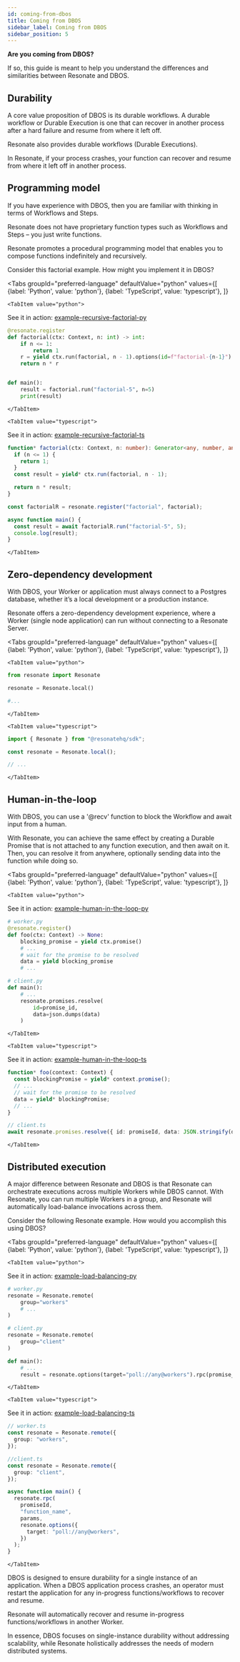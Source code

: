 ```yaml
---
id: coming-from-dbos
title: Coming from DBOS
sidebar_label: Coming from DBOS
sidebar_position: 5
---
```


**Are you coming from DBOS?**

If so, this guide is meant to help you understand the differences and similarities between Resonate and DBOS.

## Durability

A core value proposition of DBOS is its durable workflows.
A durable workflow or Durable Execution is one that can recover in another process after a hard failure and resume from where it left off.

Resonate also provides durable workflows (Durable Executions).

In Resonate, if your process crashes, your function can recover and resume from where it left off in another process.

## Programming model

If you have experience with DBOS, then you are familiar with thinking in terms of Workflows and Steps.

Resonate does not have proprietary function types such as Workflows and Steps – you just write functions.

Resonate promotes a procedural programming model that enables you to compose functions indefinitely and recursively.

Consider this factorial example.
How might you implement it in DBOS?


<Tabs
    groupId="preferred-language"
    defaultValue="python"
    values={[
        {label: 'Python', value: 'python'},
        {label: 'TypeScript', value: 'typescript'},
    ]}
>

    <TabItem value="python">

See it in action: [example-recursive-factorial-py](https://github.com/resonatehq-examples/example-recursive-factorial-py)

```python
@resonate.register
def factorial(ctx: Context, n: int) -> int:
    if n <= 1:
        return 1
    r = yield ctx.run(factorial, n - 1).options(id=f"factorial-{n-1}")
    return n * r


def main():
    result = factorial.run("factorial-5", n=5)
    print(result)
```

    </TabItem>

    <TabItem value="typescript">

See it in action: [example-recursive-factorial-ts](https://github.com/resonatehq-examples/example-recursive-factorial-ts)

```typescript
function* factorial(ctx: Context, n: number): Generator<any, number, any> {
  if (n <= 1) {
    return 1;
  }
  const result = yield* ctx.run(factorial, n - 1);

  return n * result;
}

const factorialR = resonate.register("factorial", factorial);

async function main() {
  const result = await factorialR.run("factorial-5", 5);
  console.log(result);
}
```

    </TabItem>

</Tabs>

## Zero-dependency development

With DBOS, your Worker or application must always connect to a Postgres database, whether it’s a local development or a production instance.

Resonate offers a zero-dependency development experience, where a Worker (single node application) can run without connecting to a Resonate Server.

<Tabs
    groupId="preferred-language"
    defaultValue="python"
    values={[
        {label: 'Python', value: 'python'},
        {label: 'TypeScript', value: 'typescript'},
    ]}
>

    <TabItem value="python">

```python
from resonate import Resonate

resonate = Resonate.local()

#...

```

    </TabItem>

    <TabItem value="typescript">

```typescript
import { Resonate } from "@resonatehq/sdk";

const resonate = Resonate.local();

// ...
```

    </TabItem>

</Tabs>

## Human-in-the-loop

With DBOS, you can use a '@recv' function to block the Workflow and await input from a human.

With Resonate, you can achieve the same effect by creating a Durable Promise that is not attached to any function execution, and then await on it.
Then, you can resolve it from anywhere, optionally sending data into the function while doing so.

<Tabs
    groupId="preferred-language"
    defaultValue="python"
    values={[
        {label: 'Python', value: 'python'},
        {label: 'TypeScript', value: 'typescript'},
    ]}
>

    <TabItem value="python">

See it in action: [example-human-in-the-loop-py](https://github.com/resonatehq-examples/example-human-in-the-loop-py)

```python
# worker.py
@resonate.register()
def foo(ctx: Context) -> None:
    blocking_promise = yield ctx.promise()
    # ...
    # wait for the promise to be resolved
    data = yield blocking_promise
    # ...
```

```python
# client.py
def main():
    # ...
    resonate.promises.resolve(
        id=promise_id,
        data=json.dumps(data)
    )
```

    </TabItem>

    <TabItem value="typescript">

See it in action: [example-human-in-the-loop-ts](https://github.com/resonatehq-examples/example-human-in-the-loop-ts)

```typescript
function* foo(context: Context) {
  const blockingPromise = yield* context.promise();
  // ...
  // wait for the promise to be resolved
  data = yield* blockingPromise;
  // ...
}
```

```typescript
// client.ts
await resonate.promises.resolve({ id: promiseId, data: JSON.stringify(data) });
```

    </TabItem>

</Tabs>

## Distributed execution

A major difference between Resonate and DBOS is that Resonate can orchestrate executions across multiple Workers while DBOS cannot.
With Resonate, you can run multiple Workers in a group, and Resonate will automatically load-balance invocations across them.

Consider the following Resonate example.
How would you accomplish this using DBOS?

<Tabs
    groupId="preferred-language"
    defaultValue="python"
    values={[
        {label: 'Python', value: 'python'},
        {label: 'TypeScript', value: 'typescript'},
    ]}
>

    <TabItem value="python">

See it in action: [example-load-balancing-py](https://github.com/resonatehq-examples/example-load-balancing-py)

```python
# worker.py
resonate = Resonate.remote(
    group="workers"
    # ...
)
```

```python
# client.py
resonate = Resonate.remote(
    group="client"
)

def main():
    # ...
    result = resonate.options(target="poll://any@workers").rpc(promise_id, "function_name", params)
```

    </TabItem>

    <TabItem value="typescript">

See it in action: [example-load-balancing-ts](https://github.com/resonatehq-examples/example-load-balancing-ts)

```typescript
// worker.ts
const resonate = Resonate.remote({
  group: "workers",
});
```

```typescript
//client.ts
const resonate = Resonate.remote({
  group: "client",
});

async function main() {
  resonate.rpc(
    promiseId,
    "function_name",
    params,
    resonate.options({
      target: "poll://any@workers",
    })
  );
}
```

    </TabItem>

</Tabs>

DBOS is designed to ensure durability for a single instance of an application.
When a DBOS application process crashes, an operator must restart the application for any in-progress functions/workflows to recover and resume.

Resonate will automatically recover and resume in-progress functions/workflows in another Worker.

In essence, DBOS focuses on single-instance durability without addressing scalability, while Resonate holistically addresses the needs of modern distributed systems.

